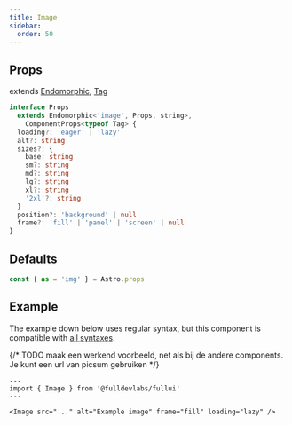```yaml
---
title: Image
sidebar: 
  order: 50
---
```


## Props
extends [Endomorphic](/guides/components), [Tag](/components/tag)
```ts
interface Props
  extends Endomorphic<'image', Props, string>,
    ComponentProps<typeof Tag> {
  loading?: 'eager' | 'lazy'
  alt?: string
  sizes?: {
    base: string
    sm?: string
    md?: string
    lg?: string
    xl?: string
    '2xl'?: string
  }
  position?: 'background' | null
  frame?: 'fill' | 'panel' | 'screen' | null
}
```

## Defaults
```ts
const { as = 'img' } = Astro.props
```

## Example
The example down below uses regular syntax, but this component is compatible with [all syntaxes](/guides/components#syntax).

{/* TODO maak een werkend voorbeeld, net als bij de andere components. Je kunt een url van picsum gebruiken */}
```astro
---
import { Image } from '@fulldevlabs/fullui'
---

<Image src="..." alt="Example image" frame="fill" loading="lazy" />
```